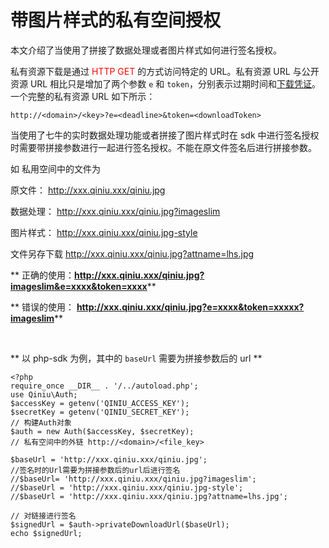# 带图片样式的私有空间授权

本文介绍了当使用了拼接了数据处理或者图片样式如何进行签名授权。

私有资源下载是通过 <span style="color:red">HTTP GET</span> 的方式访问特定的    URL。私有资源 URL 与公开资源 URL 相比只是增加了两个参数 `e` 和 `token`，分别表示过期时间和[下载凭证](/kodo/manual/download-token)。一个完整的私有资源 URL 如下所示：

```
http://<domain>/<key>?e=<deadline>&token=<downloadToken>

```

当使用了七牛的实时数据处理功能或者拼接了图片样式时在 sdk 中进行签名授权时需要带拼接参数进行一起进行签名授权。不能在原文件签名后进行拼接参数。

 
如 私用空间中的文件为

原文件：    http://xxx.qiniu.xxx/qiniu.jpg
<br>

数据处理：  http://xxx.qiniu.xxx/qiniu.jpg?imageslim
<br>

图片样式：  http://xxx.qiniu.xxx/qiniu.jpg-style
<br>

文件另存下载  http://xxx.qiniu.xxx/qiniu.jpg?attname=lhs.jpg
<br>



** 正确的使用：__http://xxx.qiniu.xxx/qiniu.jpg?imageslim&e=xxxx&token=xxxx__**

** 错误的使用： __http://xxx.qiniu.xxx/qiniu.jpg?e=xxxx&token=xxxxx?imageslim__**

<br>





** 以 php-sdk 为例，其中的 `baseUrl` 需要为拼接参数后的 url **

```
<?php
require_once __DIR__ . '/../autoload.php';
use Qiniu\Auth;
$accessKey = getenv('QINIU_ACCESS_KEY');
$secretKey = getenv('QINIU_SECRET_KEY');
// 构建Auth对象
$auth = new Auth($accessKey, $secretKey);
// 私有空间中的外链 http://<domain>/<file_key>

$baseUrl = 'http://xxx.qiniu.xxx/qiniu.jpg';
//签名时的Url需要为拼接参数后的url后进行签名
//$baseUrl= 'http://xxx.qiniu.xxx/qiniu.jpg?imageslim';
//$baseUrl = 'http://xxx.qiniu.xxx/qiniu.jpg-style';
//$baseUrl = 'http://xxx.qiniu.xxx/qiniu.jpg?attname=lhs.jpg';

// 对链接进行签名
$signedUrl = $auth->privateDownloadUrl($baseUrl);
echo $signedUrl;

```


